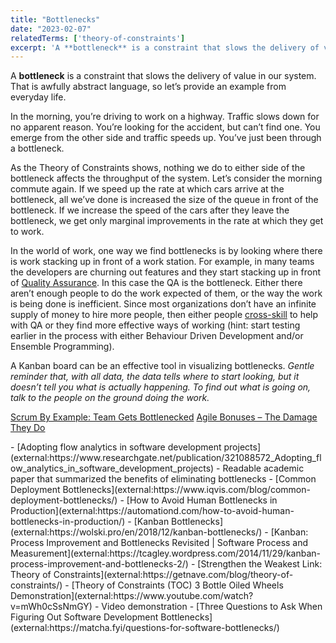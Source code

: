 ```yaml
---
title: "Bottlenecks"
date: "2023-02-07"
relatedTerms: ['theory-of-constraints']
excerpt: 'A **bottleneck** is a constraint that slows the delivery of value in our system. That is'
---
```


A **bottleneck** is a constraint that slows the delivery of value in our system. That is awfully abstract language, so let’s provide an example from everyday life.

In the morning, you’re driving to work on a highway. Traffic slows down for no apparent reason. You’re looking for the accident, but can’t find one. You emerge from the other side and traffic speeds up. You’ve just been through a bottleneck.

As the Theory of Constraints shows, nothing we do to either side of the bottleneck affects the throughput of the system. Let’s consider the morning commute again. If we speed up the rate at which cars arrive at the bottleneck, all we’ve done is increased the size of the queue in front of the bottleneck. If we increase the speed of the cars after they leave the bottleneck, we get only marginal improvements in the rate at which they get to work.

In the world of work, one way we find bottlenecks is by looking where there is work stacking up in front of a work station. For example, in many teams the developers are churning out features and they start stacking up in front of [Quality Assurance](external:https://agilepainrelief.com/glossary/quality-assurance-in-scrum). In this case the QA is the bottleneck. Either there aren’t enough people to do the work expected of them, or the way the work is being done is inefficient. Since most organizations don’t have an infinite supply of money to hire more people, then either people [cross-skill](external:https://agilepainrelief.com/blog/how-to-cross-skill-and-grow-t-shaped-team-members) to help with QA or they find more effective ways of working (hint: start testing earlier in the process with either Behaviour Driven Development and/or Ensemble Programming).

A Kanban board can be an effective tool in visualizing bottlenecks. _Gentle reminder that, with all data, the data tells where to start looking, but it doesn’t tell you what is actually happening. To find out what is going on, talk to the people on the ground doing the work._

[Scrum By Example: Team Gets Bottlenecked]((/blog/scrummaster-tales-the-team-gets-bottlenecked))
[Agile Bonuses – The Damage They Do](/blog/agile-bonuses-the-damage-they-do)

<HighlightBox heading="Resource Links" variant="resourceLinks">
- [Adopting flow analytics in software development projects](external:https://www.researchgate.net/publication/321088572_Adopting_flow_analytics_in_software_development_projects) - Readable academic paper that summarized the benefits of eliminating bottlenecks
- [Common Deployment Bottlenecks](external:https://www.iqvis.com/blog/common-deployment-bottlenecks/)
- [How to Avoid Human Bottlenecks in Production](external:https://automationd.com/how-to-avoid-human-bottlenecks-in-production/)
- [Kanban Bottlenecks](external:https://wolski.pro/en/2018/12/kanban-bottlenecks/)
- [Kanban: Process Improvement and Bottlenecks Revisited | Software Process and Measurement](external:https://tcagley.wordpress.com/2014/11/29/kanban-process-improvement-and-bottlenecks-2/)
- [Strengthen the Weakest Link: Theory of Constraints](external:https://getnave.com/blog/theory-of-constraints/)
- [Theory of Constraints (TOC) 3 Bottle Oiled Wheels Demonstration](external:https://www.youtube.com/watch?v=mWh0cSsNmGY) - Video demonstration
- [Three Questions to Ask When Figuring Out Software Development Bottlenecks](external:https://matcha.fyi/questions-for-software-bottlenecks/)
</HighlightBox>
